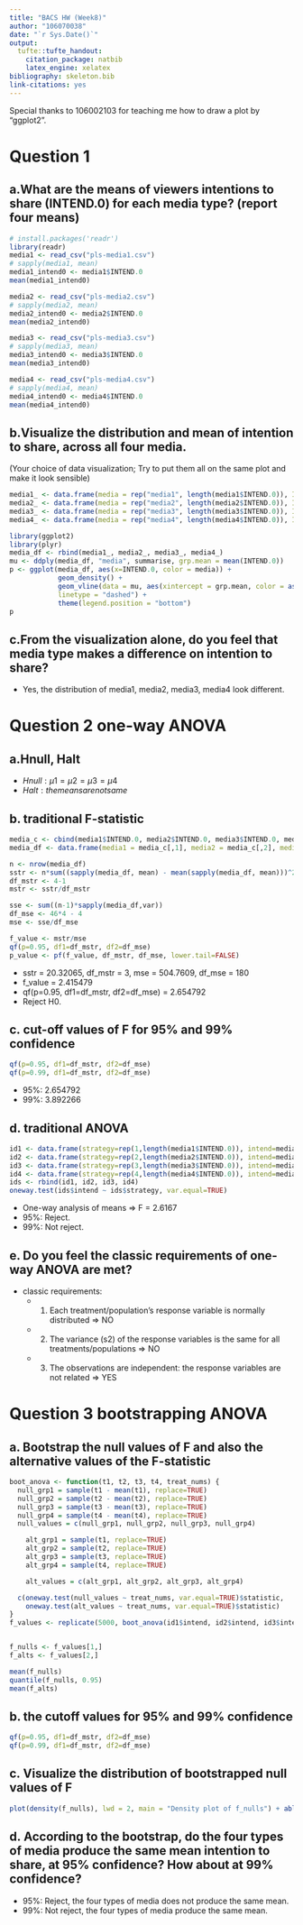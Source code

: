 ```yaml
---
title: "BACS HW (Week8)"
author: "106070038"
date: "`r Sys.Date()`"
output:
  tufte::tufte_handout:
    citation_package: natbib
    latex_engine: xelatex
bibliography: skeleton.bib
link-citations: yes
---
```


Special thanks to 106002103 for teaching me how to draw a plot by "ggplot2".

# Question 1
## a.What are the means of viewers intentions to share (INTEND.0) for each media type? (report four means)

```r
# install.packages('readr')
library(readr)
media1 <- read_csv("pls-media1.csv")
# sapply(media1, mean)
media1_intend0 <- media1$INTEND.0
mean(media1_intend0)

media2 <- read_csv("pls-media2.csv")
# sapply(media2, mean)
media2_intend0 <- media2$INTEND.0
mean(media2_intend0)

media3 <- read_csv("pls-media3.csv")
# sapply(media3, mean)
media3_intend0 <- media3$INTEND.0
mean(media3_intend0)

media4 <- read_csv("pls-media4.csv")
# sapply(media4, mean)
media4_intend0 <- media4$INTEND.0
mean(media4_intend0)
```


## b.Visualize the distribution and mean of intention to share, across all four media.
(Your choice of data visualization; Try to put them all on the same plot and make it look sensible)
```r
media1_ <- data.frame(media = rep("media1", length(media1$INTEND.0)), INTEND.0 = media1$INTEND.0)
media2_ <- data.frame(media = rep("media2", length(media2$INTEND.0)), INTEND.0 = media2$INTEND.0)
media3_ <- data.frame(media = rep("media3", length(media3$INTEND.0)), INTEND.0 = media3$INTEND.0)
media4_ <- data.frame(media = rep("media4", length(media4$INTEND.0)), INTEND.0 = media4$INTEND.0)

library(ggplot2)
library(plyr)
media_df <- rbind(media1_, media2_, media3_, media4_)
mu <- ddply(media_df, "media", summarise, grp.mean = mean(INTEND.0))
p <- ggplot(media_df, aes(x=INTEND.0, color = media)) +
            geom_density() + 
            geom_vline(data = mu, aes(xintercept = grp.mean, color = as.factor(media)),
            linetype = "dashed") +
            theme(legend.position = "bottom")
p
```

## c.From the visualization alone, do you feel that media type makes a difference on intention to share?

- Yes, the distribution of media1, media2, media3, media4 look different.

# Question 2  one-way ANOVA
## a.Hnull, Halt
- $Hnull: \mu1 = \mu2 = \mu3 = \mu4$ 
- $Halt: the means are not same$ 

## b. traditional F-statistic

```r
media_c <- cbind(media1$INTEND.0, media2$INTEND.0, media3$INTEND.0, media4$INTEND.0)
media_df <- data.frame(media1 = media_c[,1], media2 = media_c[,2], media3 = media_c[,3], media4 = media_c[,4])

n <- nrow(media_df)
sstr <- n*sum((sapply(media_df, mean) - mean(sapply(media_df, mean)))^2) 
df_mstr <- 4-1
mstr <- sstr/df_mstr

sse <- sum((n-1)*sapply(media_df,var)) 
df_mse <- 46*4 - 4
mse <- sse/df_mse

f_value <- mstr/mse
qf(p=0.95, df1=df_mstr, df2=df_mse)
p_value <- pf(f_value, df_mstr, df_mse, lower.tail=FALSE)
```
- sstr = 20.32065, df_mstr = 3, mse = 504.7609, df_mse = 180
- f_value = 2.415479
- qf(p=0.95, df1=df_mstr, df2=df_mse) = 2.654792
- Reject H0.

## c. cut-off values of F for 95% and 99% confidence
```r
qf(p=0.95, df1=df_mstr, df2=df_mse)
qf(p=0.99, df1=df_mstr, df2=df_mse)
```

- 95%: 2.654792
- 99%: 3.892266

## d. traditional ANOVA 
```r
id1 <- data.frame(strategy=rep(1,length(media1$INTEND.0)), intend=media1$INTEND.0) 
id2 <- data.frame(strategy=rep(2,length(media2$INTEND.0)), intend=media2$INTEND.0) 
id3 <- data.frame(strategy=rep(3,length(media3$INTEND.0)), intend=media3$INTEND.0) 
id4 <- data.frame(strategy=rep(4,length(media4$INTEND.0)), intend=media4$INTEND.0) 
ids <- rbind(id1, id2, id3, id4)
oneway.test(ids$intend ~ ids$strategy, var.equal=TRUE)
```

- One-way analysis of means => F = 2.6167
- 95%: Reject.
- 99%: Not reject.

## e. Do you feel the classic requirements of one-way ANOVA are met?
- classic requirements:
  - 1. Each treatment/population’s response variable is normally distributed => NO
  - 2. The variance (s2) of the response variables is the same for all treatments/populations => NO
  - 3. The observations are independent: the response variables are not related => YES

# Question 3 bootstrapping ANOVA
## a. Bootstrap the null values of F and also the alternative values of the F-statistic
```r
boot_anova <- function(t1, t2, t3, t4, treat_nums) { 
  null_grp1 = sample(t1 - mean(t1), replace=TRUE) 
  null_grp2 = sample(t2 - mean(t2), replace=TRUE) 
  null_grp3 = sample(t3 - mean(t3), replace=TRUE) 
  null_grp4 = sample(t4 - mean(t4), replace=TRUE) 
  null_values = c(null_grp1, null_grp2, null_grp3, null_grp4)

    alt_grp1 = sample(t1, replace=TRUE) 
    alt_grp2 = sample(t2, replace=TRUE) 
    alt_grp3 = sample(t3, replace=TRUE) 
    alt_grp4 = sample(t4, replace=TRUE) 

    alt_values = c(alt_grp1, alt_grp2, alt_grp3, alt_grp4)

  c(oneway.test(null_values ~ treat_nums, var.equal=TRUE)$statistic,
    oneway.test(alt_values ~ treat_nums, var.equal=TRUE)$statistic)
}
f_values <- replicate(5000, boot_anova(id1$intend, id2$intend, id3$intend, id4$intend, ids$strategy)) 


f_nulls <- f_values[1,]
f_alts <- f_values[2,]

mean(f_nulls)
quantile(f_nulls, 0.95)
mean(f_alts)
```

## b. the cutoff values for 95% and 99% confidence
```r
qf(p=0.95, df1=df_mstr, df2=df_mse)
qf(p=0.99, df1=df_mstr, df2=df_mse)
```

## c. Visualize the distribution of bootstrapped null values of F
```r
plot(density(f_nulls), lwd = 2, main = "Density plot of f_nulls") + abline(v = quantile(f_nulls, 0.95), lty="dashed", lwd = 3)
```

## d. According to the bootstrap, do the four types of media produce the same mean intention to share, at 95% confidence? How about at 99% confidence?
- 95%: Reject, the four types of media does not produce the same mean.
- 99%: Not reject, the four types of media produce the same mean.
